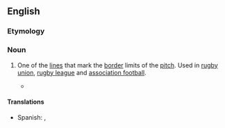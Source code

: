 {{also|touch line}}
==English==
{{wp}}

===Etymology===
{{compound|en|touch|line}}

===Noun===
{{en-noun}}

# {{lb|en|sports}} One of the [[line]]s that mark the [[border]] limits of the [[pitch]]. Used in [[rugby union]], [[rugby league]] and [[association football]].
#:{{synonyms|en|sideline|q1=in Canadian football, field lacrosse and basketball}}
#* {{quote-journal
|en
|date=April 21, 2012
|author=Jonathan Jurejko
|title=Newcastle 3-0 Stoke
|work=BBC Sport
|url=http://www.bbc.co.uk/sport/0/football/17711736
|page=
|passage=French winger Hatem Ben Arfa has also taken plenty of plaudits recently and he was the architect of the opening goal with some superb trickery on the left '''touchline'''.}}

====Translations====
{{trans-top|}}
{{trans-mid}}
* Spanish: {{t|es|línea de banda|f}}, {{t|es|línea de cal|f}}
{{trans-bottom}}